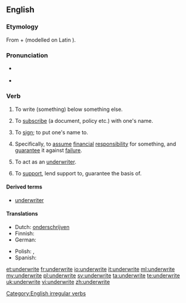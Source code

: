 ==English==

===Etymology===
From {{term|under-}} + {{term|write}} (modelled on Latin {{term|subscribo}}).

===Pronunciation===
* {{a|UK}} {{IPA|/ˈʌndəɹaɪt/|/ʌndəˈɹaɪt/}}
* {{a|US}} {{IPA|/ʌndəˈɹaɪt/}}

===Verb===
{{en-verb|underwrites|underwriting|underwrote|underwritten}}

# {{transitive}} To write (something) below something else.
# {{transitive|intransitive|obsolete}} To [[subscribe]] (a document, policy etc.) with one's name.
# {{transitive}} To [[sign]]; to put one's name to.
# {{transitive}} Specifically, to [[assume]] [[financial]] [[responsibility]] for something, and [[guarantee]] it against [[failure]].
# {{intransitive}} To act as an [[underwriter]].
# {{transitive}} To [[support]], lend support to, guarantee the basis of.

====Derived terms====
* [[underwriter]]

====Translations====
{{trans-top|to assume financial responsibility for something}}
* Dutch: [[onderschrijven]]
* Finnish: {{t+|fi|allekirjoittaa}}
* German: {{t+|de|unterschreiben}}
{{trans-mid}}
* Polish: {{t|pl|odpisać}}, {{t|pl|ubezpieczyć}}
* Spanish: {{t|es|suscribir}}
{{trans-bottom}}

[[Category:English irregular verbs]]

[[et:underwrite]]
[[fr:underwrite]]
[[io:underwrite]]
[[it:underwrite]]
[[ml:underwrite]]
[[my:underwrite]]
[[pl:underwrite]]
[[sv:underwrite]]
[[ta:underwrite]]
[[te:underwrite]]
[[uk:underwrite]]
[[vi:underwrite]]
[[zh:underwrite]]